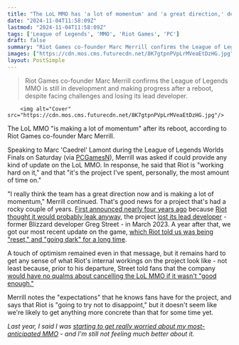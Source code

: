 ```yaml
---
title: "The LoL MMO has 'a lot of momentum' and 'a great direction,' despite going dark for a reset earlier this year"
date: "2024-11-04T11:58:09Z"
lastmod: "2024-11-04T11:58:09Z"
tags: ['League of Legends', 'MMO', 'Riot Games', 'PC']
draft: false
summary: "Riot Games co-founder Marc Merrill confirms the League of Legends MMO is still in development and making progress after a reboot, despite facing challenges and losing its lead developer."
images: ["https://cdn.mos.cms.futurecdn.net/8K7gtpnPVpLrMVeaEtDzHG.jpg"]
layout: PostSimple
---
```

> Riot Games co-founder Marc Merrill confirms the League of Legends MMO is still in development and making progress after a reboot, despite facing challenges and losing its lead developer.


        <img alt="Cover" src="https://cdn.mos.cms.futurecdn.net/8K7gtpnPVpLrMVeaEtDzHG.jpg"/>
        
The LoL MMO "is making a lot of momentum" after its reboot, according to Riot Games co-founder Marc Merrill.

Speaking to Marc 'Caedrel' Lamont during the League of Legends Worlds Finals on Saturday (via [PCGamesN](https://www.pcgamesn.com/league-of-legends/mmo-update)), Merrill was asked if could provide any kind of update on the LoL MMO. In response, he said that Riot is "working hard on it," and that "it's the project I've spent, personally, the most amount of time on."

"I really think the team has a great direction now and is making a lot of momentum," Merrill continued. That's good news for a project that's had a rocky couple of years. [First announced nearly four years ago](https://www.gamesradar.com/riot-is-making-a-league-of-legends-mmo/) because [Riot thought it would probably leak anyway](https://www.gamesradar.com/league-of-legends-mmo-was-revealed-super-early-because-riot-thought-it-would-likely-leak-anyway/), the project [lost its lead developer](https://www.gamesradar.com/former-league-of-legends-mmo-lead-is-spinning-up-a-new-studio-to-make-a-genre-rival/) - former Blizzard developer Greg Street - in March 2023. A year after that, we got our most recent update on the game, [which Riot told us was being "reset," and "going dark" for a long time](https://www.gamesradar.com/league-of-legends-mmo-is-reset-and-going-dark-for-likely-several-years-but-riot-insists-we-are-still-working-on-the-game/). 

A touch of optimism remained even in that message, but it remains hard to get any sense of what Riot's internal workings on the project look like - not least because, prior to his departure, Street told fans that the company [would have no qualms about cancelling the LoL MMO if it wasn't "good enough."](https://www.gamesradar.com/league-of-legends-mmo-is-reset-and-going-dark-for-likely-several-years-but-riot-insists-we-are-still-working-on-the-game/)

Merrill notes the "expectations" that he knows fans have for the project, and says that Riot is "going to try not to disappoint," but it doesn't seem like we're likely to get anything more concrete than that for some time yet.

*Last year, I said I was *[<em>starting to get really worried about my most-anticipated MMO</em>](https://www.gamesradar.com/im-starting-to-get-really-worried-about-my-most-anticipated-mmo/)* - and I'm still not feeling much better about it.*
        